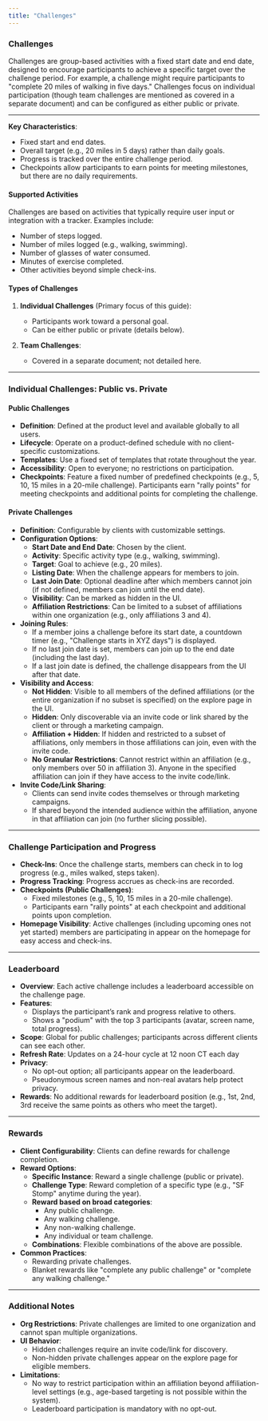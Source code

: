 ```yaml
---
title: "Challenges"
---
```



### **Challenges**

Challenges are group-based activities with a fixed start date and end date, designed to encourage participants to achieve a specific target over the challenge period. For example, a challenge might require participants to "complete 20 miles of walking in five days." Challenges focus on individual participation (though team challenges are mentioned as covered in a separate document) and can be configured as either public or private.

---

**Key Characteristics**:

- Fixed start and end dates.
- Overall target (e.g., 20 miles in 5 days) rather than daily goals.
- Progress is tracked over the entire challenge period.
- Checkpoints allow participants to earn points for meeting milestones, but there are no daily requirements.

#### **Supported Activities**

Challenges are based on activities that typically require user input or integration with a tracker. Examples include:

- Number of steps logged.
- Number of miles logged (e.g., walking, swimming).
- Number of glasses of water consumed.
- Minutes of exercise completed.
- Other activities beyond simple check-ins.

#### **Types of Challenges**

1. **Individual Challenges** (Primary focus of this guide):

   - Participants work toward a personal goal.
   - Can be either public or private (details below).

2. **Team Challenges**:
   - Covered in a separate document; not detailed here.

---

### **Individual Challenges: Public vs. Private**

#### **Public Challenges**

- **Definition**: Defined at the product level and available globally to all users.
- **Lifecycle**: Operate on a product-defined schedule with no client-specific customizations.
- **Templates**: Use a fixed set of templates that rotate throughout the year.
- **Accessibility**: Open to everyone; no restrictions on participation.
- **Checkpoints**: Feature a fixed number of predefined checkpoints (e.g., 5, 10, 15 miles in a 20-mile challenge). Participants earn "rally points" for meeting checkpoints and additional points for completing the challenge.

#### **Private Challenges**

- **Definition**: Configurable by clients with customizable settings.
- **Configuration Options**:
  - **Start Date and End Date**: Chosen by the client.
  - **Activity**: Specific activity type (e.g., walking, swimming).
  - **Target**: Goal to achieve (e.g., 20 miles).
  - **Listing Date**: When the challenge appears for members to join.
  - **Last Join Date**: Optional deadline after which members cannot join (if not defined, members can join until the end date).
  - **Visibility**: Can be marked as hidden in the UI.
  - **Affiliation Restrictions**: Can be limited to a subset of affiliations within one organization (e.g., only affiliations 3 and 4).
- **Joining Rules**:
  - If a member joins a challenge before its start date, a countdown timer (e.g., "Challenge starts in XYZ days") is displayed.
  - If no last join date is set, members can join up to the end date (including the last day).
  - If a last join date is defined, the challenge disappears from the UI after that date.
- **Visibility and Access**:
  - **Not Hidden**: Visible to all members of the defined affiliations (or the entire organization if no subset is specified) on the explore page in the UI.
  - **Hidden**: Only discoverable via an invite code or link shared by the client or through a marketing campaign.
  - **Affiliation \+ Hidden**: If hidden and restricted to a subset of affiliations, only members in those affiliations can join, even with the invite code.
  - **No Granular Restrictions**: Cannot restrict within an affiliation (e.g., only members over 50 in affiliation 3). Anyone in the specified affiliation can join if they have access to the invite code/link.
- **Invite Code/Link Sharing**:
  - Clients can send invite codes themselves or through marketing campaigns.
  - If shared beyond the intended audience within the affiliation, anyone in that affiliation can join (no further slicing possible).

---

### **Challenge Participation and Progress**

- **Check-Ins**: Once the challenge starts, members can check in to log progress (e.g., miles walked, steps taken).
- **Progress Tracking**: Progress accrues as check-ins are recorded.
- **Checkpoints (Public Challenges)**:
  - Fixed milestones (e.g., 5, 10, 15 miles in a 20-mile challenge).
  - Participants earn "rally points" at each checkpoint and additional points upon completion.
- **Homepage Visibility**: Active challenges (including upcoming ones not yet started) members are participating in appear on the homepage for easy access and check-ins.

---

### **Leaderboard**

- **Overview**: Each active challenge includes a leaderboard accessible on the challenge page.
- **Features**:
  - Displays the participant’s rank and progress relative to others.
  - Shows a "podium" with the top 3 participants (avatar, screen name, total progress).
- **Scope**: Global for public challenges; participants across different clients can see each other.
- **Refresh Rate**: Updates on a 24-hour cycle at 12 noon CT each day
- **Privacy**:
  - No opt-out option; all participants appear on the leaderboard.
  - Pseudonymous screen names and non-real avatars help protect privacy.
- **Rewards**: No additional rewards for leaderboard position (e.g., 1st, 2nd, 3rd receive the same points as others who meet the target).

---

### **Rewards**

- **Client Configurability**: Clients can define rewards for challenge completion.
- **Reward Options**:
  - **Specific Instance**: Reward a single challenge (public or private).
  - **Challenge Type**: Reward completion of a specific type (e.g., "SF Stomp" anytime during the year).
  - **Reward based on broad categories**:
    - Any public challenge.
    - Any walking challenge.
    - Any non-walking challenge.
    - Any individual or team challenge.
  - **Combinations**: Flexible combinations of the above are possible.
- **Common Practices**:
  - Rewarding private challenges.
  - Blanket rewards like "complete any public challenge" or "complete any walking challenge."

---

### **Additional Notes**

- **Org Restrictions**: Private challenges are limited to one organization and cannot span multiple organizations.
- **UI Behavior**:
  - Hidden challenges require an invite code/link for discovery.
  - Non-hidden private challenges appear on the explore page for eligible members.
- **Limitations**:
  - No way to restrict participation within an affiliation beyond affiliation-level settings (e.g., age-based targeting is not possible within the system).
  - Leaderboard participation is mandatory with no opt-out.
